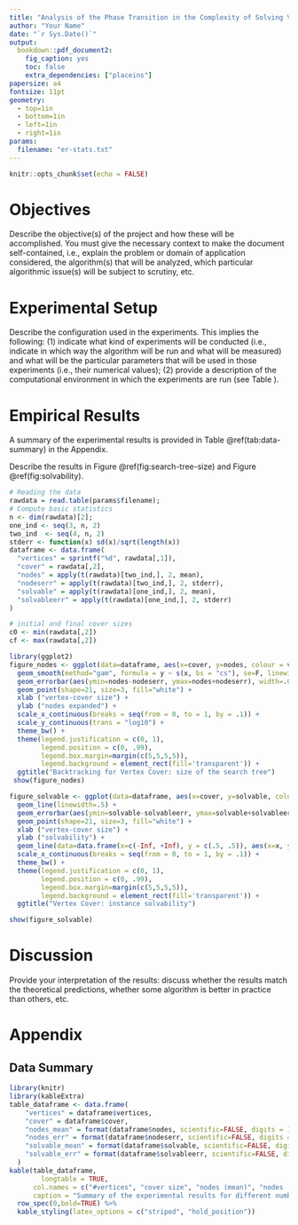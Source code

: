 ```yaml
---
title: "Analysis of the Phase Transition in the Complexity of Solving Vertex Cover"
author: "Your Name"
date: "`r Sys.Date()`"
output:
  bookdown::pdf_document2:
    fig_caption: yes
    toc: false
    extra_dependencies: ["placeins"]
papersize: a4
fontsize: 11pt
geometry:
  - top=1in
  - bottom=1in
  - left=1in
  - right=1in
params:
  filename: "er-stats.txt"
---
```


```r
knitr::opts_chunk$set(echo = FALSE)
```

# Objectives

Describe the objective(s) of the project and how these will be accomplished. You must give the necessary context to make the document self-contained, i.e., explain the problem or domain of application considered, the algorithm(s) that will be analyzed, which particular algorithmic issue(s) will be subject to scrutiny, etc.

# Experimental Setup

Describe the configuration used in the experiments. This implies the following: (1) indicate what kind of experiments will be conducted (i.e., indicate in which way the algorithm will be run and what will be measured) and what will be the particular parameters that will be used in those experiments (i.e., their numerical values); (2) provide a description of the computational environment in which the experiments are run (see Table \ref{tab:conf}).

\begin{table}[!h]
\caption{Computational environment considered.}
\begin{tabular}{lp{0.8\linewidth}}
\hline
CPU       & Write here your Processor specs, RAM \\
OS        & Write here your Operating system name and version\\
Java      & Write here your Java version\\
\hline
\end{tabular}
\label{tab:conf}
\end{table}


# Empirical Results

A summary of the experimental results is provided in Table \@ref(tab:data-summary) in the Appendix. 

Describe the results in Figure \@ref(fig:search-tree-size) and Figure \@ref(fig:solvability).

```r

# Reading the data
rawdata = read.table(params$filename);
# Compute basic statistics 
n <- dim(rawdata)[2];
one_ind <- seq(3, n, 2)
two_ind  <- seq(4, n, 2)
stderr <- function(x) sd(x)/sqrt(length(x))
dataframe <- data.frame(
  "vertices" = sprintf("%d", rawdata[,1]),
  "cover" = rawdata[,2],
  "nodes" = apply(t(rawdata)[two_ind,], 2, mean),
  "nodeserr" = apply(t(rawdata)[two_ind,], 2, stderr),
  "solvable" = apply(t(rawdata)[one_ind,], 2, mean),
  "solvableerr" = apply(t(rawdata)[one_ind,], 2, stderr)
)

# initial and final cover sizes
c0 <- min(rawdata[,2])
cf <- max(rawdata[,2])

```

```r
library(ggplot2)
figure_nodes <- ggplot(data=dataframe, aes(x=cover, y=nodes, colour = vertices, group=vertices)) + 
  geom_smooth(method="gam", formula = y ~ s(x, bs = "cs"), se=F, linewidth=.5) + 
  geom_errorbar(aes(ymin=nodes-nodeserr, ymax=nodes+nodeserr), width=.02) +
  geom_point(shape=21, size=3, fill="white") +
  xlab ("vertex-cover size") +
  ylab ("nodes expanded") +
  scale_x_continuous(breaks = seq(from = 0, to = 1, by = .1)) + 
  scale_y_continuous(trans = "log10") +
  theme_bw() + 
  theme(legend.justification = c(0, 1), 
        legend.position = c(0, .99), 
        legend.box.margin=margin(c(5,5,5,5)),
        legend.background = element_rect(fill='transparent')) +
  ggtitle("Backtracking for Vertex Cover: size of the search tree")
 show(figure_nodes)
```


```r
figure_solvable <- ggplot(data=dataframe, aes(x=cover, y=solvable, colour = vertices, group=vertices)) + 
  geom_line(linewidth=.5) + 
  geom_errorbar(aes(ymin=solvable-solvableerr, ymax=solvable+solvableerr), width=.02) +
  geom_point(shape=21, size=3, fill="white") +
  xlab ("vertex-cover size") +
  ylab ("solvability") +
  geom_line(data=data.frame(x=c(-Inf, +Inf), y = c(.5, .5)), aes(x=x, y=y, group = y), colour = "black", linewidth=.5, linetype = "dashed") + 
  scale_x_continuous(breaks = seq(from = 0, to = 1, by = .1)) +
  theme_bw() + 
  theme(legend.justification = c(0, 1), 
        legend.position = c(0, .99), 
        legend.box.margin=margin(c(5,5,5,5)),
        legend.background = element_rect(fill='transparent')) +
  ggtitle("Vertex Cover: instance solvability")

show(figure_solvable)
```


# Discussion

Provide your interpretation of the results: discuss whether the results match the theoretical predictions, whether some algorithm is better in practice than others, etc.

\FloatBarrier

\setcounter{section}{0}
\renewcommand{\thesection}{\Alph{section}}

# Appendix

## Data Summary 

```r
library(knitr)
library(kableExtra)
table_dataframe <- data.frame(
    "vertices" = dataframe$vertices,
    "cover" = dataframe$cover,
    "nodes_mean" = format(dataframe$nodes, scientific=FALSE, digits = 1),
    "nodes_err" = format(dataframe$nodeserr, scientific=FALSE, digits = 1),
    "solvable_mean" = format(dataframe$solvable, scientific=FALSE, digits = 2),
    "solvable_err" = format(dataframe$solvableerr, scientific=FALSE, digits = 2)
  )
kable(table_dataframe, 
        longtable = TRUE,
      col.names = c("#vertices", "cover size", "nodes (mean)", "nodes (stderr)", "solv. (mean)", "solv. (stderr)"),  
      caption = "Summary of the experimental results for different number of vertices and sizes of vertex covers. The mean and standard error are provided for the number of nodes explored and the fraction of solvable instances.") %>%
  row_spec(0,bold=TRUE) %>%
  kable_styling(latex_options = c("striped", "hold_position"))
```

  

